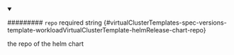 
<details className="config-field" data-expandable="false" open>
<summary>

######### `repo` <span className="config-field-required" data-required="false">required</span> <span className="config-field-type">string</span> <span className="config-field-default"></span> <span className="config-field-enum"></span> {#virtualClusterTemplates-spec-versions-template-workloadVirtualClusterTemplate-helmRelease-chart-repo}

the repo of the helm chart

</summary>



</details>
